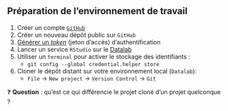 :::{.callout-tip collapse="true" icon=false}
## Préparation de l'environnement de travail

:::{.incremental}
1. Créer un compte [`GitHub`](https://github.com/)
2. Créer un nouveau dépôt public sur `GitHub`
3. [Générer un *token*](https://docs.github.com/en/enterprise-server@3.4/authentication/keeping-your-account-and-data-secure/creating-a-personal-access-token) (jeton d'accès) d'authentification
4. Lancer un service `RStudio` sur le [Datalab](https://datalab.sspcloud.fr/home)
5. Utiliser un `terminal` pour activer le stockage des identifiants : 
    + `git config --global credential.helper store`
6. Cloner le dépôt distant sur votre environnement local (`Datalab`):
    + `File` → `New project` → `Version Control` → `Git`
:::

:::

❓ **Question** : qu'est ce qui différencie le projet cloné d'un projet quelconque ?
